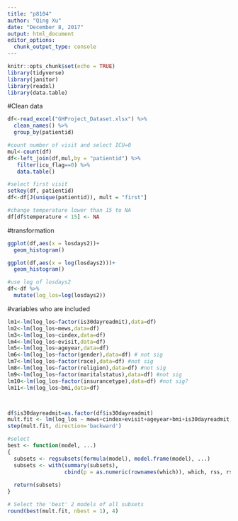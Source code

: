 ```yaml
---
title: "p8104"
author: "Qing Xu"
date: "December 8, 2017"
output: html_document
editor_options: 
  chunk_output_type: console
---
```


```r
knitr::opts_chunk$set(echo = TRUE)
library(tidyverse)
library(janitor)
library(readxl)
library(data.table)
```
#Clean data
```r
df<-read_excel("GHProject_Dataset.xlsx") %>%
  clean_names() %>%
  group_by(patientid) 

#count number of visit and select ICU=0
mul<-count(df) 
df<-left_join(df,mul,by = "patientid") %>%
   filter(icu_flag==0) %>%
   data.table()

#select first visit
setkey(df, patientid)
df<-df[J(unique(patientid)), mult = "first"]

#change temperature lower than 15 to NA
df[df$temperature < 15] <- NA
```
#transformation
```r
ggplot(df,aes(x = losdays2))+
  geom_histogram()

ggplot(df,aes(x = log(losdays2)))+
  geom_histogram()

#use log of losdays2
df<-df %>%
  mutate(log_los=log(losdays2))

```









#variables who are included
```r
lm1<-lm(log_los~factor(is30dayreadmit),data=df) 
lm2<-lm(log_los~mews,data=df) 
lm3<-lm(log_los~cindex,data=df)
lm4<-lm(log_los~evisit,data=df)
lm5<-lm(log_los~ageyear,data=df)
lm6<-lm(log_los~factor(gender),data=df) # not sig 
lm7<-lm(log_los~factor(race),data=df) #not sig
lm8<-lm(log_los~factor(religion),data=df) #not sig
lm9<-lm(log_los~factor(maritalstatus),data=df) #not sig
lm10<-lm(log_los~factor(insurancetype),data=df) #not sig?
lm11<-lm(log_los~bmi,data=df)



df$is30dayreadmit=as.factor(df$is30dayreadmit)
mult.fit <- lm(log_los ~ mews+cindex+evisit+ageyear+bmi+is30dayreadmit, data=df)
step(mult.fit, direction='backward')

#select
best <- function(model, ...) 
{
  subsets <- regsubsets(formula(model), model.frame(model), ...)
  subsets <- with(summary(subsets),
                  cbind(p = as.numeric(rownames(which)), which, rss, rsq, adjr2, cp, bic))
  
  return(subsets)
}  

# Select the 'best' 2 models of all subsets
round(best(mult.fit, nbest = 1), 4)
```